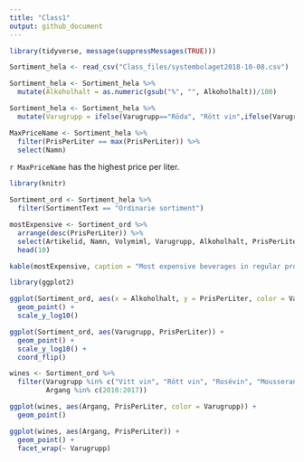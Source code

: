```yaml
---
title: "Class1"
output: github_document
---
```


```r
library(tidyverse, message(suppressMessages(TRUE)))

Sortiment_hela <- read_csv("Class_files/systembolaget2018-10-08.csv")

Sortiment_hela <- Sortiment_hela %>% 
  mutate(Alkoholhalt = as.numeric(gsub("%", "", Alkoholhalt))/100)

Sortiment_hela <- Sortiment_hela %>%
  mutate(Varugrupp = ifelse(Varugrupp=="Röda", "Rött vin",ifelse(Varugrupp=="Vita", "Vitt vin", Varugrupp)))

MaxPriceName <- Sortiment_hela %>%
  filter(PrisPerLiter == max(PrisPerLiter)) %>%
  select(Namn)

```

`r MaxPriceName` has the highest price per liter.

```r
library(knitr)

Sortiment_ord <- Sortiment_hela %>%
  filter(SortimentText == "Ordinarie sortiment")

mostExpensive <- Sortiment_ord %>%
  arrange(desc(PrisPerLiter)) %>%
  select(Artikelid, Namn, Volymiml, Varugrupp, Alkoholhalt, PrisPerLiter) %>% 
  head(10)

kable(mostExpensive, caption = "Most expensive beverages in regular product range")

library(ggplot2)

ggplot(Sortiment_ord, aes(x = Alkoholhalt, y = PrisPerLiter, color = Varugrupp)) +
  geom_point() +
  scale_y_log10()

ggplot(Sortiment_ord, aes(Varugrupp, PrisPerLiter)) +
  geom_point() +
  scale_y_log10() +
  coord_flip()

wines <- Sortiment_ord %>% 
  filter(Varugrupp %in% c("Vitt vin", "Rött vin", "Rosévin", "Mousserande vin"),
         Argang %in% c(2010:2017))

ggplot(wines, aes(Argang, PrisPerLiter, color = Varugrupp)) +
  geom_point()

ggplot(wines, aes(Argang, PrisPerLiter)) +
  geom_point() +
  facet_wrap(~ Varugrupp)

```
